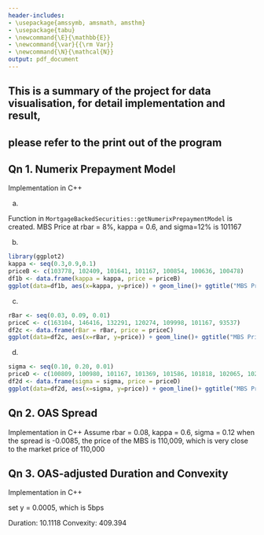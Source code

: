 ```yaml
---
header-includes:
- \usepackage{amssymb, amsmath, amsthm}
- \usepackage{tabu}
- \newcommand{\E}{\mathbb{E}}
- \newcommand{\var}{{\rm Var}}
- \newcommand{\N}{\mathcal{N}}
output: pdf_document
---
```

\noindent \begin{tabu} to \textwidth {@{}X[4 l] @{}X[r]}
  \textbf{Project 9}           & \\ 
  \textbf{MFE 405: Computational Finance}   & \\ 
  \textbf{Professor Goukasian}         & \\
  \textbf{Student: Xiahao Wang}
\end{tabu}

## This is a summary of the project for data visualisation, for detail implementation and result,
## please refer to the print out of the program

## Qn 1. Numerix Prepayment Model
Implementation in C++

(a)

Function in `MortgageBackedSecurities::getNumerixPrepaymentModel` is created.
MBS Price at rbar = 8%, kappa = 0.6, and sigma=12% is 101167

(b)

```r
library(ggplot2)
kappa <- seq(0.3,0.9,0.1)
priceB <- c(103778, 102409, 101641, 101167, 100854, 100636, 100478)
df1b <- data.frame(kappa = kappa, price = priceB)
ggplot(data=df1b, aes(x=kappa, y=price)) + geom_line()+ ggtitle("MBS Price at rbar = 8% and sigma=12%")+geom_point()
```

(c)
```r
rBar <- seq(0.03, 0.09, 0.01)
priceC <- c(163104, 146416, 132291, 120274, 109998, 101167, 93537)
df2c <- data.frame(rBar = rBar, price = priceC)
ggplot(data=df2c, aes(x=rBar, y=price)) + geom_line()+ ggtitle("MBS Price at kappa = 0.6 and sigma=12%")+geom_point()
```

(d)

```r
sigma <- seq(0.10, 0.20, 0.01)
priceD <- c(100809, 100980, 101167, 101369, 101586, 101818, 102065, 102324, 102597, 102883, 103185)
df2d <- data.frame(sigma = sigma, price = priceD)
ggplot(data=df2d, aes(x=sigma, y=price)) + geom_line()+ ggtitle("MBS Price at kappa = 0.6 and rbar=8%") + geom_point()
```

## Qn 2. OAS Spread

Implementation in C++
Assume rbar = 0.08, kappa = 0.6, sigma = 0.12
when the spread is -0.0085, the price of the MBS is 110,009, which is very close to the market price of 110,000

## Qn 3. OAS-adjusted Duration and Convexity

Implementation in C++

set y = 0.0005, which is 5bps

Duration: 10.1118
Convexity: 409.394




